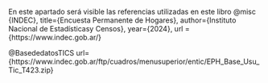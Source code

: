 En este apartado será visible las referencias utilizadas en este libro
@misc {INDEC},
title={Encuesta Permanente de Hogares}, 
author={Instituto Nacional de Estadísticasy Censos},
year={2024}, 
url = {https://www.indec.gob.ar/}

@BasededatosTICS
url={https://www.indec.gob.ar/ftp/cuadros/menusuperior/entic/EPH_Base_Usu_Tic_T423.zip}
